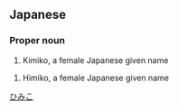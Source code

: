 ==Japanese==
{{ja-kanjitab}}

===Proper noun===
{{ja-pos|proper|きみこ}}

# Kimiko, a female Japanese given name

{{ja-pos|proper|ひみこ}}

# Himiko, a female Japanese given name

[[Category:Japanese female given names|ひみこ]]